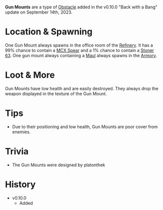 **Gun Mounts** are a type of [Obstacle](/obstacles) added in the v0.10.0 "Back with a Bang" update on September 14th, 2023.

# Location & Spawning
One Gun Mount always spawns in the office room of the [Refinery](/buildings/refinery). It has a 99% chance to contain a [MCX Spear](/weapons/guns/mcx_spear) and a 1% chance to contain a [Stoner 63](/weapons/guns/stoner_63). One gun mount always containing a [Maul](/weapons/melee/maul) always spawns in the [Armory](/buildings/armory).

# Loot & More
Gun Mounts have low health and are easily destroyed. They always drop the weapon displayed in the texture of the Gun Mount.

# Tips
- Due to their positioning and low health, Gun Mounts are poor cover from enemies.

# Trivia
- The Gun Mounts were designed by platonthek

# History
- v0.10.0
    - Added